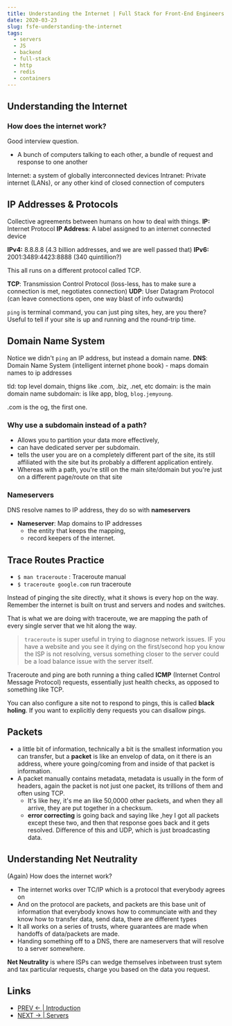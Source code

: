 ```yaml
---
title: Understanding the Internet | Full Stack for Front-End Engineers
date: 2020-03-23
slug: fsfe-understanding-the-internet
tags:
  - servers
  - JS
  - backend
  - full-stack
  - http
  - redis
  - containers
---
```


## Understanding the Internet 
 
### How does the internet work?
Good interview question. 
- A bunch of computers talking to each other, a bundle of request and response to one another

Internet: a system of globally interconnected devices
Intranet: Private internet (LANs), or any other kind of closed connection of computers

## IP Addresses & Protocols
Collective agreements between humans on how to deal with things.
**IP:** Internet Protocol
**IP Address**: A label assigned to an internet connected device 
 
**IPv4:** 8.8.8.8 (4.3 billion addresses, and we are well passed that)
**IPv6:** 2001:3489:4423:8888 (340 quintillion?)

This all runs on a different protocol called TCP.

**TCP**: Transmission Control Protocol (loss-less, has to make sure a connection is met, negotiates connection)
**UDP**: User Datagram Protocol (can leave connections open, one way blast of info outwards)

`ping` is terminal command, you can just ping sites, hey, are you there? Useful to tell if your site is up and running and the round-trip time.

## Domain Name System
Notice we didn't `ping` an IP address, but instead a domain name.
**DNS**: Domain Name System (intelligent internet phone book)
    - maps domain names to ip addresses

tld: top level domain, thigns like .com, .biz, .net, etc
domain: is the main domain name
subdomain: is like app, blog, `blog.jemyoung`.

.com is the og, the first one.

### Why use a subdomain instead of a path?
- Allows you to partition your data more effectively, 
- can have dedicated server per subdomain.
- tells the user you are on a completely different part of the site, its still affiliated with the site but its probably a different application entirely.                          
- Whereas with a path, you're still on the main site/domain but you're just on a different page/route on that site

### Nameservers
DNS resolve names to IP address, they do so with **nameservers**

- **Nameserver**: Map domains to IP addresses 
    - the entity that keeps the mapping, 
    - record keepers of the internet.

## Trace Routes Practice
- `$ man traceroute` : Traceroute manual
- `$ traceroute google.com` run traceroute 

Instead of pinging the site directly, what it shows is every hop on the way. Remember the internet is built on trust and servers and nodes and switches.

That is what we are doing with traceroute, we are mapping the path of every single server that we hit along the way.

> `traceroute` is super useful in trying to diagnose network issues. IF you have a website and you see it dying on the first/second hop you know the ISP is not resolving, versus something closer to the server could be a load balance issue with the server itself.


Traceroute and ping are both running a thing called **ICMP** (Internet Control Message Protocol) requests, essentially just health checks, as opposed to something like TCP.

You can also configure a site not to respond to pings, this is called **black holing**. If you want to explicitly deny requests you can disallow pings.

## Packets
- a little bit of information, technically a bit is the smallest information you can transfer, but a **packet** is like an envelop of data, on it there is an address, where youre going/coming from and inside of that packet is information.
- A packet manually contains metadata, metadata is usually in the form of headers, again the packet is not just one packet, its trillions of them and often using TCP.
    - It's like hey, it's me an like 50,0000 other packets, and when they all arrive, they are put together in a checksum.
    - **error correcting** is going back and saying like ,hey I got all packets except these two, and then that response goes back and it gets resolved. Difference of this and UDP, which is just broadcasting data.

## Understanding Net Neutrality
(Again) How does the internet work? 
- The internet works over TC/IP which is a protocol that everybody agrees on  
- And on the protocol are packets, and packets are this base unit of information that everybody knows how to communciate with and they know how to transfer data, send data, there are different types
- It all works on a series of trusts, where guarantees are made when handoffs of data/packets are made. 
- Handing something off to a DNS, there are nameservers that will resolve to a server somewhere.

**Net Neutrality** is where ISPs can wedge themselves inbetween trust sytem and tax particular requests, charge you based on the data you request. 

## Links 
- [PREV ← | Introduction](/fsfe-intro)
- [NEXT → | Servers ](/fsfe-servers)